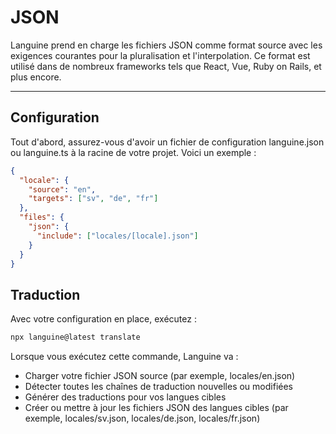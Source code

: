# JSON

Languine prend en charge les fichiers JSON comme format source avec les exigences courantes pour la pluralisation et l'interpolation. Ce format est utilisé dans de nombreux frameworks tels que React, Vue, Ruby on Rails, et plus encore.


---


## Configuration

Tout d'abord, assurez-vous d'avoir un fichier de configuration languine.json ou languine.ts à la racine de votre projet. Voici un exemple :

```json
{
  "locale": {
    "source": "en",
    "targets": ["sv", "de", "fr"]
  },
  "files": {
    "json": {
      "include": ["locales/[locale].json"]
    }
  }
}

```

## Traduction

Avec votre configuration en place, exécutez :

```bash
npx languine@latest translate
```

Lorsque vous exécutez cette commande, Languine va :

- Charger votre fichier JSON source (par exemple, locales/en.json)
- Détecter toutes les chaînes de traduction nouvelles ou modifiées
- Générer des traductions pour vos langues cibles
- Créer ou mettre à jour les fichiers JSON des langues cibles (par exemple, locales/sv.json, locales/de.json, locales/fr.json)
